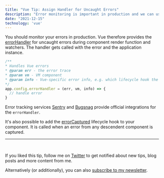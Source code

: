 ```yaml
---
title: "Vue Tip: Assign Handler for Uncaught Errors"
description: "Error monitoring is important in production and we can use the errorHandler function to send errors to error tracking services."
date: "2021-12-15"
technology: 'vue'
---
```


You should monitor your errors in production. Vue therefore provides the
[errorHandler](https://v3.vuejs.org/api/application-config.html#errorhandler) for uncaught errors during component render function and watchers.
The handler gets called with the error and the application instance.

```js
/**
* Handles Vue errors
* @param err - the error trace
* @param vm - VM component
* @param info - Vue-specific error info, e.g. which lifecycle hook the error was found in
*/
app.config.errorHandler = (err, vm, info) => {
  // handle error
}
```

Error tracking services [Sentry](https://sentry.io/for/vue/) and [Bugsnag](https://docs.bugsnag.com/platforms/browsers/vue/) provide official integrations for the `errorHandler`.

It's also possible to add the [errorCaptured](https://v3.vuejs.org/api/options-lifecycle-hooks.html#errorcaptured) lifecycle hook to your component.
It is called when an error from any descendent component is captured.

---
<br/>

If you liked this tip, follow me on [Twitter](https://twitter.com/mokkapps) to get notified about new tips, blog posts and more content from me.

Alternatively (or additionally), you can also [subscribe to my newsletter](https://mokkapps.de/newsletter).
